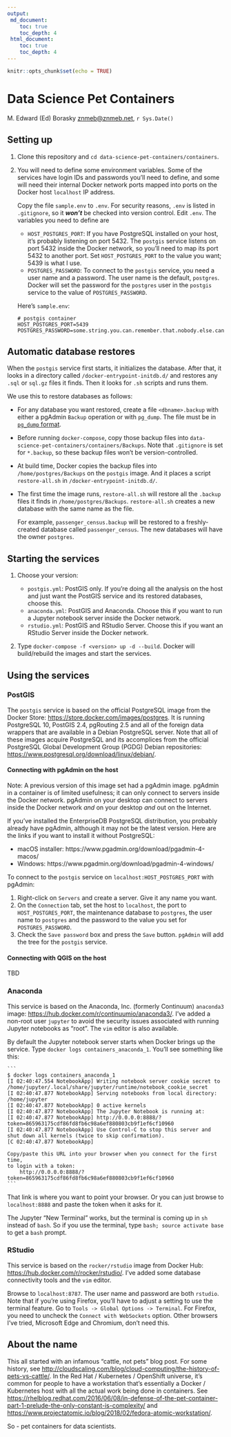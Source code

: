 ```yaml
---
output: 
 md_document:
    toc: true
    toc_depth: 4
 html_document:
    toc: true
    toc_depth: 4
---
```


```r
knitr::opts_chunk$set(echo = TRUE)
```

# Data Science Pet Containers
M. Edward (Ed) Borasky <znmeb@znmeb.net>, `r Sys.Date()`

## Setting up
1. Clone this repository and `cd data-science-pet-containers/containers`.
2. You will need to define some environment variables. Some of the services have login IDs and passwords you'll need to define, and some will need their internal Docker network ports mapped into ports on the Docker host `localhost` IP address.

    Copy the file `sample.env` to `.env`. For security reasons, `.env` is listed in `.gitignore`, so it ***won't*** be checked into version control. Edit `.env`. The variables you need to define are

    * `HOST_POSTGRES_PORT`: If you have PostgreSQL installed on your host, it's probably listening on port 5432. The `postgis` service listens on port 5432 inside the Docker network, so you'll need to map its port 5432 to another port. Set `HOST_POSTGRES_PORT` to the value you want; 5439 is what I use.
    * `POSTGRES_PASSWORD`: To connect to the `postgis` service, you need a user name and a password. The user name is the default, `postgres`. Docker will set the password for the `postgres` user in the `postgis` service to the value of `POSTGRES_PASSWORD`.

    Here's `sample.env`:
    
    ```
    # postgis container
    HOST_POSTGRES_PORT=5439
    POSTGRES_PASSWORD=some.string.you.can.remember.that.nobody.else.can.guess
    ```

## Automatic database restores
When the `postgis` service first starts, it initializes the database. After that, it looks in a directory called `/docker-entrypoint-initdb.d/` and restores any `.sql` or `sql.gz` files it finds. Then it looks for `.sh` scripts and runs them.

We use this to restore databases as follows:

* For any database you want restored, create a file `<dbname>.backup` with either a pgAdmin `Backup` operation or with `pg_dump`. The file must be in [`pg_dump` format](https://www.postgresql.org/docs/current/static/app-pgdump.html).
* Before running `docker-compose`, copy those backup files into `data-science-pet-containers/containers/Backups`. Note that `.gitignore` is set for `*.backup`, so these backup files won't be version-controlled.
* At build time, Docker copies the backup files into `/home/postgres/Backups` on the `postgis` image. And it places a script `restore-all.sh` in `/docker-entrypoint-initdb.d/`.
* The first time the image runs, `restore-all.sh` will restore all the `.backup` files it finds in `/home/postgres/Backups`. `restore-all.sh` creates a new database with the same name as the file.

    For example, `passenger_census.backup` will be restored to a freshly-created database called `passenger_census`. The new databases will have the owner `postgres`.

## Starting the services
1. Choose your version:

    * `postgis.yml`: PostGIS only. If you're doing all the analysis on the host and just want the PostGIS service and its restored databases, choose this.     
    * `anaconda.yml`: PostGIS and Anaconda. Choose this if you want to run a Jupyter notebook server inside the Docker network.
    * `rstudio.yml`: PostGIS and RStudio Server. Choose this if you want an RStudio Server inside the Docker network.

2. Type `docker-compose -f <version> up -d --build`. Docker will build/rebuild the images and start the services.

## Using the services

### PostGIS

The `postgis` service is based on the official PostgreSQL image from the Docker Store: <https://store.docker.com/images/postgres>. It is running PostgreSQL 10, PostGIS 2.4, pgRouting 2.5 and all of the foreign data wrappers that are available in a Debian PostgreSQL server. Note that all of these images acquire PostgreSQL and its accomplices from the official PostgreSQL Global Development Group (PGDG) Debian repositories: <https://www.postgresql.org/download/linux/debian/>.

#### Connecting with pgAdmin on the host
Note: A previous version of this image set had a pgAdmin image. pgAdmin in a container is of limited usefulness; it can only connect to servers inside the Docker network. pgAdmin on your desktop can connect to servers inside the Docker network *and* on your desktop *and* out on the Internet.

If you've installed the EnterpriseDB PostgreSQL distribution, you probably already have pgAdmin, although it may not be the latest version. Here are the links if you want to install it without PostgreSQL:

* macOS installer: https://www.pgadmin.org/download/pgadmin-4-macos/
* Windows: https://www.pgadmin.org/download/pgadmin-4-windows/

To connect to the `postgis` service on `localhost:HOST_POSTGRES_PORT` with pgAdmin:

1. Right-click on `Servers` and create a server. Give it any name you want. 
2. On the `Connection` tab, set the host to `localhost`, the port to `HOST_POSTGRES_PORT`, the maintenance database to `postgres`, the user name to `postgres` and the password to the value you set for `POSTGRES_PASSWORD`. 
3. Check the `Save password` box and press the `Save` button. `pgAdmin` will add the tree for the `postgis` service.

#### Connecting with QGIS on the host
TBD

### Anaconda
This service is based on the Anaconda, Inc. (formerly Continuum) `anaconda3` image: <https://hub.docker.com/r/continuumio/anaconda3/>. I've added a non-root user `jupyter` to avoid the security issues associated with running Jupyter notebooks as "root". The `vim` editor is also available.

By default the Jupyter notebook server starts when Docker brings up the service. Type `docker logs containers_anaconda_1`. You'll see something like this:

    ```
    $ docker logs containers_anaconda_1 
    [I 02:40:47.554 NotebookApp] Writing notebook server cookie secret to /home/jupyter/.local/share/jupyter/runtime/notebook_cookie_secret
    [I 02:40:47.877 NotebookApp] Serving notebooks from local directory: /home/jupyter
    [I 02:40:47.877 NotebookApp] 0 active kernels
    [I 02:40:47.877 NotebookApp] The Jupyter Notebook is running at:
    [I 02:40:47.877 NotebookApp] http://0.0.0.0:8888/?token=865963175cdf86fd8fb6c98a6ef880803cb9f1ef6cf10960
    [I 02:40:47.877 NotebookApp] Use Control-C to stop this server and shut down all kernels (twice to skip confirmation).
    [C 02:40:47.877 NotebookApp] 
    
    Copy/paste this URL into your browser when you connect for the first time,
    to login with a token:
        http://0.0.0.0:8888/?token=865963175cdf86fd8fb6c98a6ef880803cb9f1ef6cf10960
    ```

That link is where you want to point your browser. Or you can just browse to `localhost:8888` and paste the token when it asks for it.

The Jupyter "New Terminal" works, but the terminal is coming up in `sh` instead of `bash`. So if you use the terminal, type `bash; source activate base` to get a `bash` prompt.

### RStudio
This service is based on the `rocker/rstudio` image from Docker Hub: <https://hub.docker.com/r/rocker/rstudio/>. I've added some database connectivity tools and the `vim` editor.

Browse to `localhost:8787`. The user name and password are both `rstudio`. Note that if you're using Firefox, you'll have to adjust a setting to use the terminal feature. Go to `Tools -> Global Options -> Terminal`. For Firefox, you need to uncheck the `Connect with WebSockets` option. Other browsers I've tried, Microsoft Edge and Chromium, don't need this.

## About the name
This all started with an infamous "cattle, not pets" blog post. For some history, see <http://cloudscaling.com/blog/cloud-computing/the-history-of-pets-vs-cattle/>. In the Red Hat / Kubernetes / OpenShift universe, it's common for people to have a workstation that's essentially a Docker / Kubernetes host with all the actual work being done in containers. See <https://rhelblog.redhat.com/2016/06/08/in-defense-of-the-pet-container-part-1-prelude-the-only-constant-is-complexity/> and <https://www.projectatomic.io/blog/2018/02/fedora-atomic-workstation/>.

So - pet containers for data scientists.
